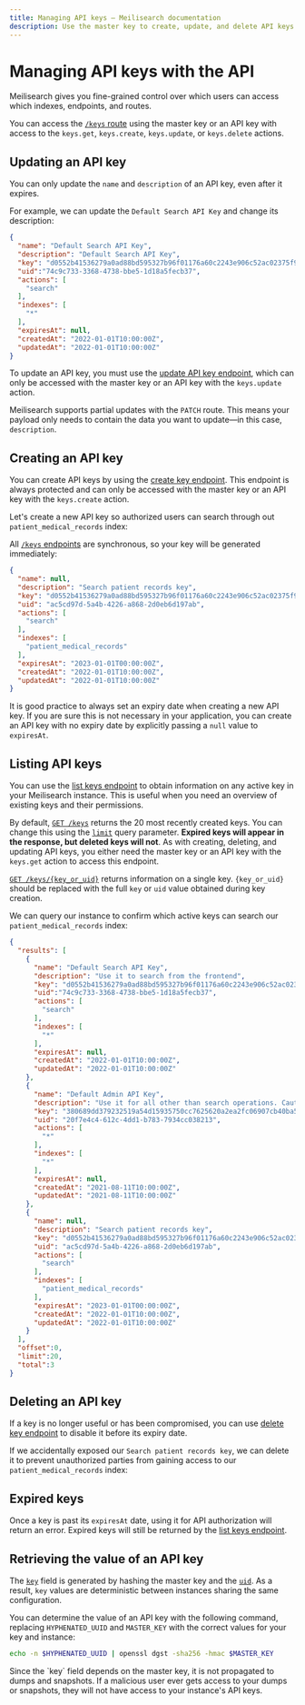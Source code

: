 ```yaml
---
title: Managing API keys — Meilisearch documentation
description: Use the master key to create, update, and delete API keys with granular permissions.
---
```


# Managing API keys with the API

Meilisearch gives you fine-grained control over which users can access which indexes, endpoints, and routes.

You can access the [`/keys` route](/reference/api/keys) using the master key or an API key with access to the `keys.get`, `keys.create`, `keys.update`, or `keys.delete` actions.

## Updating an API key

You can only update the `name` and `description` of an API key, even after it expires.

For example, we can update the `Default Search API Key` and change its description:

<CodeSamples id="security_guide_update_key_1" />

```json
{
  "name": "Default Search API Key",
  "description": "Default Search API Key",
  "key": "d0552b41536279a0ad88bd595327b96f01176a60c2243e906c52ac02375f9bc4",
  "uid":"74c9c733-3368-4738-bbe5-1d18a5fecb37",
  "actions": [
    "search"
  ],
  "indexes": [
    "*"
  ],
  "expiresAt": null,
  "createdAt": "2022-01-01T10:00:00Z",
  "updatedAt": "2022-01-01T10:00:00Z"
}
```

To update an API key, you must use the [update API key endpoint](/reference/api/keys#update-a-key), which can only be accessed with the master key or an API key with the `keys.update` action.

Meilisearch supports partial updates with the `PATCH` route. This means your payload only needs to contain the data you want to update—in this case, `description`.

## Creating an API key

You can create API keys by using the [create key endpoint](/reference/api/keys#create-a-key). This endpoint is always protected and can only be accessed with the master key or an API key with the `keys.create` action.

Let's create a new API key so authorized users can search through out `patient_medical_records` index:

<CodeSamples id="security_guide_create_key_1" />

All [`/keys` endpoints](/reference/api/keys) are synchronous, so your key will be generated immediately:

```json
{
  "name": null,
  "description": "Search patient records key",
  "key": "d0552b41536279a0ad88bd595327b96f01176a60c2243e906c52ac02375f9bc4",
  "uid": "ac5cd97d-5a4b-4226-a868-2d0eb6d197ab",
  "actions": [
    "search"
  ],
  "indexes": [
    "patient_medical_records"
  ],
  "expiresAt": "2023-01-01T00:00:00Z",
  "createdAt": "2022-01-01T10:00:00Z",
  "updatedAt": "2022-01-01T10:00:00Z"
}
```

It is good practice to always set an expiry date when creating a new API key. If you are sure this is not necessary in your application, you can create an API key with no expiry date by explicitly passing a `null` value to `expiresAt`.

## Listing API keys

You can use the [list keys endpoint](/reference/api/keys) to obtain information on any active key in your Meilisearch instance. This is useful when you need an overview of existing keys and their permissions.

By default, [`GET /keys`](/reference/api/keys#get-all-keys) returns the 20 most recently created keys. You can change this using the [`limit`](/reference/api/keys#get-all-keys) query parameter. **Expired keys will appear in the response, but deleted keys will not**. As with creating, deleting, and updating API keys, you either need the master key or an API key with the `keys.get` action to access this endpoint.

[`GET /keys/{key_or_uid}`](/reference/api/keys#get-one-key) returns information on a single key. `{key_or_uid}` should be replaced with the full `key` or `uid` value obtained during key creation.

We can query our instance to confirm which active keys can search our `patient_medical_records` index:

<CodeSamples id="security_guide_list_keys_1" />

```json
{
  "results": [
    {
      "name": "Default Search API Key",
      "description": "Use it to search from the frontend",
      "key": "d0552b41536279a0ad88bd595327b96f01176a60c2243e906c52ac02375f9bc4",
      "uid":"74c9c733-3368-4738-bbe5-1d18a5fecb37",
      "actions": [
        "search"
      ],
      "indexes": [
        "*"
      ],
      "expiresAt": null,
      "createdAt": "2022-01-01T10:00:00Z",
      "updatedAt": "2022-01-01T10:00:00Z"
    },
    {
      "name": "Default Admin API Key",
      "description": "Use it for all other than search operations. Caution! Do not expose it on a public frontend",
      "key": "380689dd379232519a54d15935750cc7625620a2ea2fc06907cb40ba5b421b6f",
      "uid": "20f7e4c4-612c-4dd1-b783-7934cc038213",
      "actions": [
        "*"
      ],
      "indexes": [
        "*"
      ],
      "expiresAt": null,
      "createdAt": "2021-08-11T10:00:00Z",
      "updatedAt": "2021-08-11T10:00:00Z"
    },
    {
      "name": null,
      "description": "Search patient records key",
      "key": "d0552b41536279a0ad88bd595327b96f01176a60c2243e906c52ac02375f9bc4",
      "uid": "ac5cd97d-5a4b-4226-a868-2d0eb6d197ab",
      "actions": [
        "search"
      ],
      "indexes": [
        "patient_medical_records"
      ],
      "expiresAt": "2023-01-01T00:00:00Z",
      "createdAt": "2022-01-01T10:00:00Z",
      "updatedAt": "2022-01-01T10:00:00Z"
    }
  ],
  "offset":0,
  "limit":20,
  "total":3
}
```

## Deleting an API key

If a key is no longer useful or has been compromised, you can use [delete key endpoint](/reference/api/keys#delete-a-key) to disable it before its expiry date.

If we accidentally exposed our `Search patient records key`, we can delete it to prevent unauthorized parties from gaining access to our `patient_medical_records` index:

<CodeSamples id="security_guide_delete_key_1" />

## Expired keys

Once a key is past its `expiresAt` date, using it for API authorization will return an error. Expired keys will still be returned by the [list keys endpoint](/reference/api/keys#get-all-keys).

## Retrieving the value of an API key

The [`key`](/reference/api/keys#key) field is generated by hashing the master key and the [`uid`](/reference/api/keys#uid). As a result, `key` values are deterministic between instances sharing the same configuration. 

You can determine the value of an API key with the following command, replacing `HYPHENATED_UUID` and `MASTER_KEY` with the correct values for your key and instance:

```sh
echo -n $HYPHENATED_UUID | openssl dgst -sha256 -hmac $MASTER_KEY
```

<Capsule intent="note" title="API keys and backups">
Since the `key` field depends on the master key, it is not propagated to dumps and snapshots. If a malicious user ever gets access to your dumps or snapshots, they will not have access to your instance's API keys.
</Capsule>
